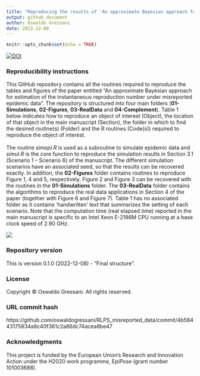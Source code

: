 ```yaml
---
title: "Reproducing the results of 'An approximate Bayesian approach for estimation of the instantaneous reproduction number under misrepoted epidemic data'"
output: github_document
author: Oswaldo Gressani
date: 2022-12-08
---
```


```r
knitr::opts_chunk$set(echo = TRUE)
```


[![DOI](https://zenodo.org/badge/532182908.svg)](https://zenodo.org/badge/latestdoi/532182908)



### Reproducibility instructions

This GitHub repository contains all the routines required to reproduce the tables and figures of the paper entitled “An approximate Bayesian approach for estimation of the instantaneous reproduction number under misreported epidemic data”. The repository is structured into four main folders (**01-Simulations**, **02-Figures**, **03-RealData** and **04-Complement**). Table 1 below indicates how to reproduce an object of interest (Object), the location of that object in the main manuscript (Section), the folder in which to find the desired routine(s) (Folder) and the R routines (Code(s)) required to reproduce the object of interest. <br>
<br>
The routine *simepi.R* is used as a subroutine to simulate epidemic data and *simul.R* is the core function to reproduce the simulation results in Section 3.1 (Scenario 1 – Scenario 6) of the manuscript. The different simulation scenarios have an associated seed, so that the results can be recovered exactly. In addition, the **02-Figures** folder contains routines to reproduce Figure 1, 4 and 5, respectively. Figure 2 and Figure 3 can be recovered with the routines in the **01-Simulations** folder. The **03-RealData** folder contains the algorithms to reproduce the real data applications in Section 4 of the paper (together with Figure 6 and Figure 7). Table 1 has no associated folder as it contains ‘handwritten’ text that summarizes the setting of each scenario. Note that the computation time (real elapsed time) reported in the main manuscript is specific to an Intel Xeon E-2186M CPU running at a base clock speed of 2.90 GHz.


![](FolderStructure.png)

### Repository version
This is version 0.1.0 (2022-12-08) - “Final structure”.

### License
Copyright © Oswaldo Gressani. All rights reserved.

### URL commit hash
https://github.com/oswaldogressani/RLPS_misreported_data/commit/4b58443175834a8c40f361c2a86dc74acea8be47

### Acknowledgments

This project is funded by the European Union's Research and Innovation Action 
under the H2020 work programme, EpiPose (grant number 101003688).

